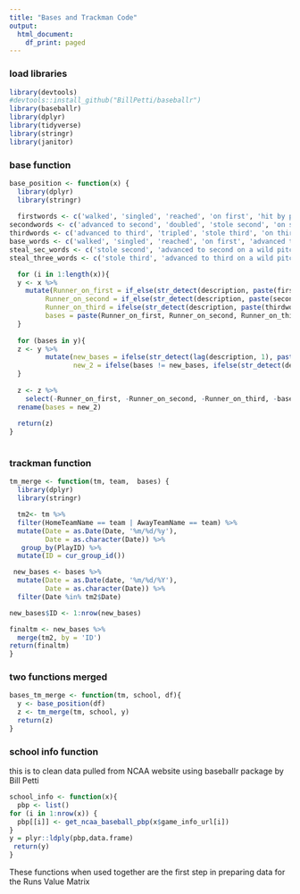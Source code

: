 ---
title: "Bases and Trackman Code"
output:
  html_document:
    df_print: paged
---
### load libraries
```{r message=FALSE, warning=FALSE}
library(devtools)
#devtools::install_github("BillPetti/baseballr")
library(baseballr)
library(dplyr)
library(tidyverse)
library(stringr)
library(janitor)
```

### base function
```{r message=FALSE, warning=FALSE}
base_position <- function(x) {
  library(dplyr)
  library(stringr)
  
  firstwords <- c('walked', 'singled', 'reached', 'on first', 'hit by pitch')
secondwords <- c('advanced to second', 'doubled', 'stole second', 'on second')
thirdwords <- c('advanced to third', 'tripled', 'stole third', 'on third')
base_words <- c('walked', 'singled', 'reached', 'on first', 'advanced to second', 'doubled', 'stole second', 'on second','advanced to third', 'tripled', 'stole third', 'on third')
steal_sec_words <- c('stole second', 'advanced to second on a wild pitch')
steal_three_words <- c('stole third', 'advanced to third on a wild pitch', 'advanced to third')

  for (i in 1:length(x)){
  y <- x %>%
    mutate(Runner_on_first = if_else(str_detect(description, paste(firstwords, collapse = '|')), 1, 0),
         Runner_on_second = if_else(str_detect(description, paste(secondwords, collapse = '|')), 1, ifelse(str_detect(lag(description, 1), paste(steal_sec_words, collapse = '|')), 1, 0)),
         Runner_on_third = ifelse(str_detect(description, paste(thirdwords, collapse = '|')), 1, ifelse(str_detect(description, 'out at third'), 0, ifelse(str_detect(lag(description, 1), paste(steal_three_words, collapse = '|')), 1, 0))), 
         bases = paste(Runner_on_first, Runner_on_second, Runner_on_third, sep = ''))
  }
  
  for (bases in y){
  z <- y %>%
         mutate(new_bases = ifelse(str_detect(lag(description, 1), paste(base_words, collapse = '|')), paste(lag(bases, 1)), '000'),
                new_2 = ifelse(bases != new_bases, ifelse(str_detect(description, paste(base_words, collapse = '|')), bases, new_bases), bases))
  }
  
  z <- z %>%
    select(-Runner_on_first, -Runner_on_second, -Runner_on_third, -bases, -new_bases) %>%
  rename(bases = new_2)
    
  return(z)
}
 

```

### trackman function
```{r message=FALSE, warning=FALSE}

tm_merge <- function(tm, team,  bases) {
  library(dplyr)
  library(stringr)

  tm2<- tm %>%
  filter(HomeTeamName == team | AwayTeamName == team) %>%
  mutate(Date = as.Date(Date, '%m/%d/%y'),
         Date = as.character(Date)) %>%
   group_by(PlayID) %>%
  mutate(ID = cur_group_id())

 new_bases <- bases %>%
  mutate(Date = as.Date(date, '%m/%d/%Y'),
         Date = as.character(Date)) %>%
  filter(Date %in% tm2$Date) 

new_bases$ID <- 1:nrow(new_bases)

finaltm <- new_bases %>%
  merge(tm2, by = 'ID')
return(finaltm)
}

```

### two functions merged
```{r}

bases_tm_merge <- function(tm, school, df){
  y <- base_position(df)
  z <- tm_merge(tm, school, y)
  return(z)
}

```


### school info function
this is to clean data pulled from NCAA website using baseballr package by Bill Petti
```{r}
school_info <- function(x){
  pbp <- list()
for (i in 1:nrow(x)) {
  pbp[[i]] <- get_ncaa_baseball_pbp(x$game_info_url[i])
}
y = plyr::ldply(pbp,data.frame)
 return(y)
}
```


These functions when used together are the first step in preparing data for the Runs Value Matrix